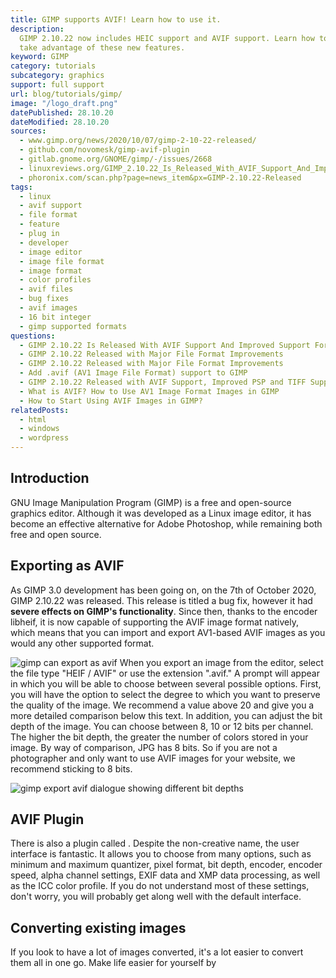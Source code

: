```yaml
---
title: GIMP supports AVIF! Learn how to use it.
description:
  GIMP 2.10.22 now includes HEIC support and AVIF support. Learn how to
  take advantage of these new features.
keyword: GIMP
category: tutorials
subcategory: graphics
support: full support
url: blog/tutorials/gimp/
image: "/logo_draft.png"
datePublished: 28.10.20
dateModified: 28.10.20
sources:
  - www.gimp.org/news/2020/10/07/gimp-2-10-22-released/
  - github.com/novomesk/gimp-avif-plugin
  - gitlab.gnome.org/GNOME/gimp/-/issues/2668
  - linuxreviews.org/GIMP_2.10.22_Is_Released_With_AVIF_Support_And_Improved_Support_For_Many_Other_File_Formats
  - phoronix.com/scan.php?page=news_item&px=GIMP-2.10.22-Released
tags:
  - linux
  - avif support
  - file format
  - feature
  - plug in
  - developer
  - image editor
  - image file format
  - image format
  - color profiles
  - avif files
  - bug fixes
  - avif images
  - 16 bit integer
  - gimp supported formats
questions:
  - GIMP 2.10.22 Is Released With AVIF Support And Improved Support For Many Other File Formats
  - GIMP 2.10.22 Released with Major File Format Improvements
  - GIMP 2.10.22 Released with Major File Format Improvements
  - Add .avif (AV1 Image File Format) support to GIMP
  - GIMP 2.10.22 Released with AVIF Support, Improved PSP and TIFF Support
  - What is AVIF? How to Use AV1 Image Format Images in GIMP
  - How to Start Using AVIF Images in GIMP?
relatedPosts:
  - html
  - windows
  - wordpress
---
```


## Introduction

GNU Image Manipulation Program (GIMP) is a free and open-source graphics editor. Although it was developed as a Linux image editor, it has become an effective alternative for Adobe Photoshop, while remaining both free and open source.

## Exporting as AVIF

As GIMP 3.0 development has been going on, on the 7th of October 2020, GIMP 2.10.22 was released. This release is titled a bug fix, however it had **severe effects on GIMP's functionality**. Since then, thanks to the encoder libheif, it is now capable of supporting the AVIF image format natively, which means that you can import and export AV1-based AVIF images as you would any other supported format.

<Image url="gimp" alt="gimp can export as avif" />
When you export an image from the editor, select the file type "HEIF / AVIF" or use
the extension ".avif." A prompt will appear in which you will be able to choose between
several possible options. First, you will have the option to select the degree to
which you want to preserve the quality of the image. We recommend a value above 20
and give you a more detailed comparison below this text. In addition, you can adjust
the bit depth of the image. You can choose between 8, 10 or 12 bits per channel.
The higher the bit depth, the greater the number of colors stored in your image.
By way of comparison, JPG has 8 bits. So if you are not a photographer and only want
to use AVIF images for your website, we recommend sticking to 8 bits.

<Image
  url="gimp-bitdepth"
  alt="gimp export avif dialogue showing different bit depths"
/>

## AVIF Plugin

There is also a plugin called <Link text="gimp-avif-plugin by novemesk" href="github.com/novomesk/gimp-avif-plugin" /> . Despite the non-creative name, the user interface is fantastic. It allows you to choose from many options, such as minimum and maximum quantizer, pixel format, bit depth, encoder, encoder speed, alpha channel settings, EXIF data and XMP data processing, as well as the ICC color profile. If you do not understand most of these settings, don't worry, you will probably get along well with the default interface.

## Converting existing images

If you look to have a lot of images converted, it's a lot easier to convert them all in one go. Make life easier for yourself by <Link text="using our AVIF converter, which is free." href="/" />
